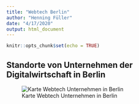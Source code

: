```yaml
---
title: "Webtech Berlin"
author: "Henning Füller"
date: "4/17/2020"
output: html_document
---
```


```r
knitr::opts_chunk$set(echo = TRUE)
```

## Standorte von Unternehmen der Digitalwirtschaft in Berlin


![Karte Webtech Unternehmen in Berlin](WebtechKarteBerlin.png)


